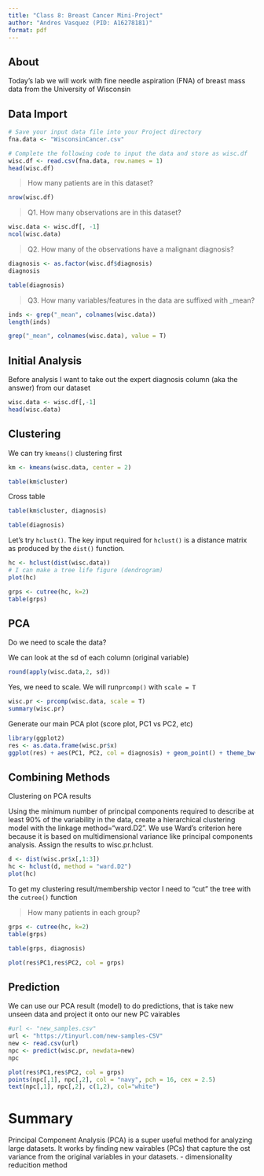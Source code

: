 ```yaml
---
title: "Class 8: Breast Cancer Mini-Project"
author: "Andres Vasquez (PID: A16278181)"
format: pdf
---
```


## About

Today's lab we will work with fine needle aspiration (FNA) of breast mass data from the University of Wisconsin

## Data Import

```r
# Save your input data file into your Project directory
fna.data <- "WisconsinCancer.csv"

# Complete the following code to input the data and store as wisc.df
wisc.df <- read.csv(fna.data, row.names = 1)
head(wisc.df)
```

> How many patients are in this dataset?

```r
nrow(wisc.df)
```

> Q1. How many observations are in this dataset?

```r
wisc.data <- wisc.df[, -1]
ncol(wisc.data)
```

> Q2. How many of the observations have a malignant diagnosis?

```r
diagnosis <- as.factor(wisc.df$diagnosis)
diagnosis
```

```r
table(diagnosis)
```

> Q3. How many variables/features in the data are suffixed with _mean?

```r
inds <- grep("_mean", colnames(wisc.data))
length(inds)
```

```r
grep("_mean", colnames(wisc.data), value = T)
```

## Initial Analysis

Before analysis I want to take out the expert diagnosis column (aka the answer) from our dataset

```r
wisc.data <- wisc.df[,-1]
head(wisc.data)
```

## Clustering

We can try `kmeans()` clustering first

```r
km <- kmeans(wisc.data, center = 2)
```

```r
table(km$cluster)
```

Cross table

```r
table(km$cluster, diagnosis)
```

```r
table(diagnosis)
```

Let's try `hclust()`. The key input required for `hclust()` is a distance matrix as produced by the `dist()` function.


```r
hc <- hclust(dist(wisc.data))
# I can make a tree life figure (dendrogram)
plot(hc)
```
```r
grps <- cutree(hc, k=2)
table(grps)
```

## PCA

Do we need to scale the data?

We can look at the sd of each column (original variable)

```r
round(apply(wisc.data,2, sd))
```
Yes, we need to scale. We will run`prcomp()` with `scale = T`

```r
wisc.pr <- prcomp(wisc.data, scale = T)
summary(wisc.pr)
```
Generate our main PCA plot (score plot, PC1 vs PC2, etc)

```r
library(ggplot2)
res <- as.data.frame(wisc.pr$x)
ggplot(res) + aes(PC1, PC2, col = diagnosis) + geom_point() + theme_bw() 
```

## Combining Methods

Clustering on PCA results

Using the minimum number of principal components required to describe at least 90% of the variability in the data, create a hierarchical clustering model with the linkage method="ward.D2". We use Ward’s criterion here because it is based on multidimensional variance like principal components analysis. Assign the results to wisc.pr.hclust.

```r
d <- dist(wisc.pr$x[,1:3])
hc <- hclust(d, method = "ward.D2")
plot(hc)
```

To get my clustering result/membership vector I need to "cut" the tree with the `cutree()` function

> How many patients in each group?

```r
grps <- cutree(hc, k=2)
table(grps)
```

```r
table(grps, diagnosis)
```

```r
plot(res$PC1,res$PC2, col = grps)
```

## Prediction

We can use our PCA result (model) to do predictions, that is take new unseen data and project it onto our new PC vairables

```r
#url <- "new_samples.csv"
url <- "https://tinyurl.com/new-samples-CSV"
new <- read.csv(url)
npc <- predict(wisc.pr, newdata=new)
npc
```

```r
plot(res$PC1,res$PC2, col = grps)
points(npc[,1], npc[,2], col = "navy", pch = 16, cex = 2.5)
text(npc[,1], npc[,2], c(1,2), col="white")
```

# Summary

Principal Component Analysis (PCA) is a super useful method for analyzing large datasets. It works by finding new vairables (PCs) that capture the ost variance from the original variables in your datasets. 
- dimensionality reducition method